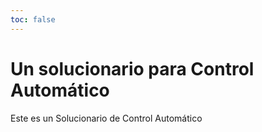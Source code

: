 ```yaml
---
toc: false
---
```

# Un solucionario para Control Automático {.unnumbered}

Este es un Solucionario de Control Automático


